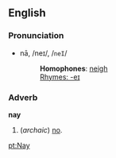 ==English==
===Pronunciation===
*nā, /neɪ/, /<tt>neI</tt>/
*:'''Homophones''': [[neigh]]
*:[[Rhymes:English:-eɪ|Rhymes: -eɪ]]

===Adverb===
'''nay'''

#(''archaic'') [[no]].

<!--There is also a sense like "or even", "or more like", "or should I say", as in "His face was dirty, nay filthy". -->

{{wikipedia}}

[[pt:Nay]]